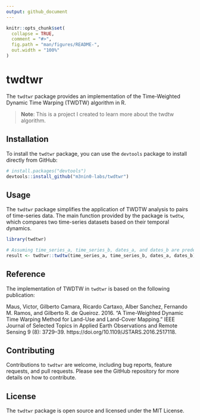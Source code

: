 ```yaml
---
output: github_document
---
```


<!-- README.md is generated from README.Rmd. Please edit that file -->

```r
knitr::opts_chunk$set(
  collapse = TRUE,
  comment = "#>",
  fig.path = "man/figures/README-",
  out.width = "100%"
)
```

# twdtwr

The `twdtwr` package provides an implementation of the Time-Weighted Dynamic Time Warping (TWDTW) algorithm in R.

> **Note**: This is a project I created to learn more about the twdtw algorithm.

## Installation

To install the `twdtwr` package, you can use the `devtools` package to install directly from GitHub:

```r
# install.packages("devtools")
devtools::install_github("m3nin0-labs/twdtwr")
```

## Usage

The `twdtwr` package simplifies the application of TWDTW analysis to pairs of time-series data. The main function provided by the package is `twdtw`, which compares two time-series datasets based on their temporal dynamics.

```r
library(twdtwr)

# Assuming time_series_a, time_series_b, dates_a, and dates_b are predefined
result <- twdtwr::twdtw(time_series_a, time_series_b, dates_a, dates_b)
```

## Reference

The implementation of TWDTW in `twdtwr` is based on the following publication:

Maus, Victor, Gilberto Camara, Ricardo Cartaxo, Alber Sanchez, Fernando M. Ramos, and Gilberto R. de Queiroz. 2016. “A Time-Weighted Dynamic Time Warping Method for Land-Use and Land-Cover Mapping.” IEEE Journal of Selected Topics in Applied Earth Observations and Remote Sensing 9 (8): 3729–39. https://doi.org/10.1109/JSTARS.2016.2517118.

## Contributing

Contributions to `twdtwr` are welcome, including bug reports, feature requests, and pull requests. Please see the GitHub repository for more details on how to contribute.

## License

The `twdtwr` package is open source and licensed under the MIT License.
